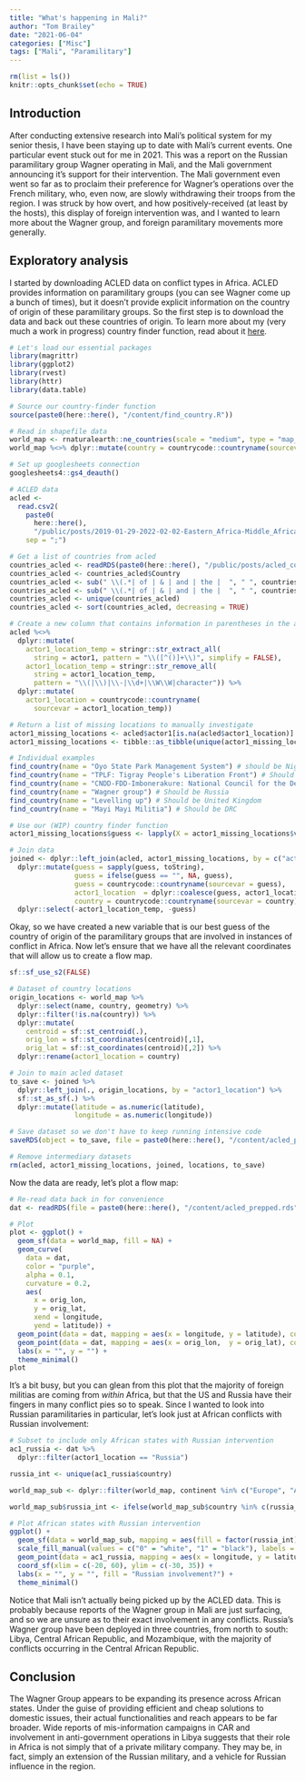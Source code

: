 ```yaml
---
title: "What's happening in Mali?"
author: "Tom Brailey"
date: "2021-06-04"
categories: ["Misc"]
tags: ["Mali", "Paramilitary"]
---
```


```r

rm(list = ls())
knitr::opts_chunk$set(echo = TRUE)

```

## Introduction

After conducting extensive research into Mali's political system for my senior thesis, I have been staying up to date with Mali's current events. One particular event stuck out for me in 2021. This was a report on the Russian paramilitary group Wagner operating in Mali, and the Mali government announcing it's support for their intervention. The Mali government even went so far as to proclaim their preference for Wagner's operations over the French military, who, even now, are slowly withdrawing their troops from the region. I was struck by how overt, and how positively-received (at least by the hosts), this display of foreign intervention was, and I wanted to learn more about the Wagner group, and foreign paramilitary movements more generally.

## Exploratory analysis

I started by downloading ACLED data on conflict types in Africa. ACLED provides information on paramilitary groups (you can see Wagner come up a bunch of times), but it doesn't provide explicit information on the country of origin of these paramilitary groups. So the first step is to download the data and back out these countries of origin. To learn more about my (very much a work in progress) country finder function, read about it [here](https://tjbrailey.netlify.app/posts/finding_a_country/).

```r

# Let's load our essential packages
library(magrittr)
library(ggplot2)
library(rvest)
library(httr)
library(data.table)

# Source our country-finder function
source(paste0(here::here(), "/content/find_country.R"))

# Read in shapefile data
world_map <- rnaturalearth::ne_countries(scale = "medium", type = "map_units", returnclass = "sf")
world_map %<>% dplyr::mutate(country = countrycode::countryname(sourcevar = name))

# Set up googlesheets connection
googlesheets4::gs4_deauth()

# ACLED data
acled <- 
  read.csv2(
    paste0(
      here::here(),
      "/public/posts/2019-01-29-2022-02-02-Eastern_Africa-Middle_Africa-Northern_Africa-Southern_Africa-Western_Africa.csv"), 
    sep = ";") 

# Get a list of countries from acled
countries_acled <- readRDS(paste0(here::here(), "/public/posts/acled_countries.rds"))
countries_acled <- countries_acled$Country
countries_acled <- sub(" \\(.*| of | & | and | the |  ", " ", countries_acled)
countries_acled <- sub(" \\(.*| of | & | and | the |  ", " ", countries_acled)
countries_acled <- unique(countries_acled)
countries_acled <- sort(countries_acled, decreasing = TRUE)

```

```r

# Create a new column that contains information in parentheses in the actor1 column
acled %<>% 
  dplyr::mutate(
    actor1_location_temp = stringr::str_extract_all(
      string = actor1, pattern = "\\([^()]+\\)", simplify = FALSE),
    actor1_location_temp = stringr::str_remove_all(
      string = actor1_location_temp, 
      pattern = "\\(|\\)|\\-|\\d+|\\W\\W|character")) %>% 
  dplyr::mutate(
    actor1_location = countrycode::countryname(
      sourcevar = actor1_location_temp))

# Return a list of missing locations to manually investigate
actor1_missing_locations <- acled$actor1[is.na(acled$actor1_location)] 
actor1_missing_locations <- tibble::as_tibble(unique(actor1_missing_locations[actor1_missing_locations != ""]))

# Individual examples
find_country(name = "Oyo State Park Management System") # should be Nigeria
find_country(name = "TPLF: Tigray People's Liberation Front") # Should be Ethiopia
find_country(name = "CNDD-FDD-Imbonerakure: National Council for the Defence of Democracy (Imbonerakure Faction)") # Should be Burundi
find_country(name = "Wagner group") # Should be Russia
find_country(name = "Levelling up") # Should be United Kingdom
find_country(name = "Mayi Mayi Militia") # Should be DRC

# Use our (WIP) country finder function 
actor1_missing_locations$guess <- lapply(X = actor1_missing_locations$value, FUN = find_country)

# Join data
joined <- dplyr::left_join(acled, actor1_missing_locations, by = c("actor1" = "value")) %>% 
  dplyr::mutate(guess = sapply(guess, toString),
                guess = ifelse(guess == "", NA, guess),
                guess = countrycode::countryname(sourcevar = guess),
                actor1_location  = dplyr::coalesce(guess, actor1_location),
                country = countrycode::countryname(sourcevar = country)) %>% 
  dplyr::select(-actor1_location_temp, -guess)

```

Okay, so we have created a new variable that is our best guess of the country of origin of the paramilitary groups that are involved in instances of conflict in Africa. Now let's ensure that we have all the relevant coordinates that will allow us to create a flow map. 

```r

sf::sf_use_s2(FALSE)

# Dataset of country locations
origin_locations <- world_map %>%
  dplyr::select(name, country, geometry) %>% 
  dplyr::filter(!is.na(country)) %>%
  dplyr::mutate(
    centroid = sf::st_centroid(.),
    orig_lon = sf::st_coordinates(centroid)[,1],
    orig_lat = sf::st_coordinates(centroid)[,2]) %>%
  dplyr::rename(actor1_location = country)

# Join to main acled dataset
to_save <- joined %>% 
  dplyr::left_join(., origin_locations, by = "actor1_location") %>% 
  sf::st_as_sf(.) %>% 
  dplyr::mutate(latitude = as.numeric(latitude),
                longitude = as.numeric(longitude))

# Save dataset so we don't have to keep running intensive code
saveRDS(object = to_save, file = paste0(here::here(), "/content/acled_prepped.rds"))

# Remove intermediary datasets
rm(acled, actor1_missing_locations, joined, locations, to_save)

```

Now the data are ready, let's plot a flow map:

```r

# Re-read data back in for convenience
dat <- readRDS(file = paste0(here::here(), "/content/acled_prepped.rds"))

# Plot
plot <- ggplot() + 
  geom_sf(data = world_map, fill = NA) + 
  geom_curve(
    data = dat, 
    color = "purple",
    alpha = 0.1, 
    curvature = 0.2,
    aes(
      x = orig_lon,
      y = orig_lat,
      xend = longitude,
      yend = latitude)) + 
  geom_point(data = dat, mapping = aes(x = longitude, y = latitude), color = "purple", alpha = 0.1, show.legend = TRUE) +
  geom_point(data = dat, mapping = aes(x = orig_lon,  y = orig_lat), color = "orange", alpha = 0.3, show.legend = TRUE) + 
  labs(x = "", y = "") + 
  theme_minimal()
plot

```

It's a bit busy, but you can glean from this plot that the majority of foreign militias are coming from _within_ Africa, but that the US and Russia have their fingers in many conflict pies so to speak.  Since I wanted to look into Russian paramilitaries in particular, let's look just at African conflicts with Russian involvement:

```r

# Subset to include only African states with Russian intervention
ac1_russia <- dat %>%
  dplyr::filter(actor1_location == "Russia") 

russia_int <- unique(ac1_russia$country)

world_map_sub <- dplyr::filter(world_map, continent %in% c("Europe", "Africa"))

world_map_sub$russia_int <- ifelse(world_map_sub$country %in% c(russia_int), 1, 0)

# Plot African states with Russian intervention
ggplot() +
  geom_sf(data = world_map_sub, mapping = aes(fill = factor(russia_int))) +
  scale_fill_manual(values = c("0" = "white", "1" = "black"), labels = c("No", "Yes")) +
  geom_point(data = ac1_russia, mapping = aes(x = longitude, y = latitude), alpha = 0.3, color = "purple") + 
  coord_sf(xlim = c(-20, 60), ylim = c(-30, 35)) + 
  labs(x = "", y = "", fill = "Russian involvement?") + 
  theme_minimal()

```

Notice that Mali isn't actually being picked up by the ACLED data. This is probably because reports of the Wagner group in Mali are just surfacing, and so we are unsure as to their exact involvement in any conflicts. Russia's Wagner group have been deployed in three countries, from north to south: Libya, Central African Republic, and Mozambique, with the majority of conflicts occurring in the Central African Republic.

## Conclusion

The Wagner Group appears to be expanding its presence across African states. Under the guise of providing efficient and cheap solutions to domestic issues, their actual functionalities and reach appears to be far broader. Wide reports of mis-information campaigns in CAR and involvement in anti-government operations in Libya suggests that their role in Africa is not simply that of a private military company. They may be, in fact, simply an extension of the Russian military, and a vehicle for Russian influence in the region. 
